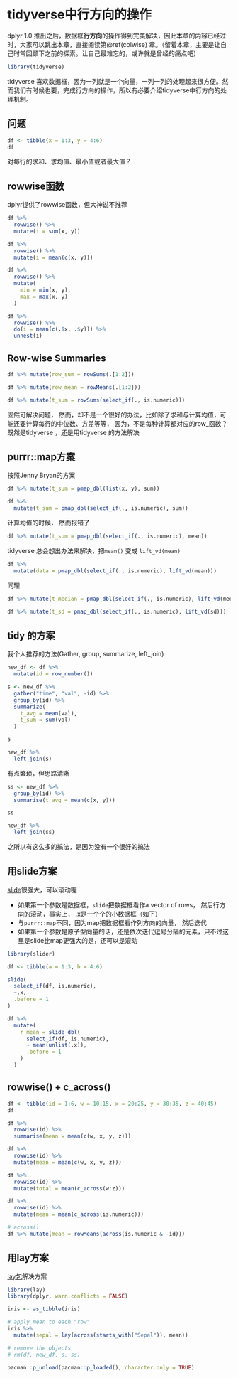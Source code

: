 # tidyverse中行方向的操作 {#rowwise}

dplyr 1.0 推出之后，数据框**行方向**的操作得到完美解决，因此本章的内容已经过时，大家可以跳出本章，直接阅读第\@ref(colwise) 章。（留着本章，主要是让自己时常回顾下之前的探索。让自己最难忘的，或许就是曾经的痛点吧）


```r
library(tidyverse)
```

tidyverse 喜欢数据框，因为一列就是一个向量，一列一列的处理起来很方便。然而我们有时候也要，完成行方向的操作，所以有必要介绍tidyverse中行方向的处理机制。

## 问题

```r
df <- tibble(x = 1:3, y = 4:6)
df
```
对每行的求和、求均值、最小值或者最大值？


## rowwise函数

dplyr提供了rowwise函数，但大神说不推荐
```r
df %>%
  rowwise() %>%
  mutate(i = sum(x, y))
```


```r
df %>%
  rowwise() %>%
  mutate(i = mean(c(x, y)))
```

```r
df %>%
  rowwise() %>%
  mutate(
    min = min(x, y),
    max = max(x, y)
  )
```


```r
df %>%
  rowwise() %>%
  do(i = mean(c(.$x, .$y))) %>%
  unnest(i)
```

## Row-wise Summaries
```r
df %>% mutate(row_sum = rowSums(.[1:2]))
```


```r
df %>% mutate(row_mean = rowMeans(.[1:2]))
```

```r
df %>% mutate(t_sum = rowSums(select_if(., is.numeric)))
```

固然可解决问题， 然而，却不是一个很好的办法，比如除了求和与计算均值，可能还要计算每行的中位数、方差等等， 因为，不是每种计算都对应的row_函数？ 既然是tidyverse ，还是用tidyverse 的方法解决


## purrr::map方案

按照Jenny Bryan的方案

```r
df %>% mutate(t_sum = pmap_dbl(list(x, y), sum))
```


```r
df %>%
  mutate(t_sum = pmap_dbl(select_if(., is.numeric), sum))
```

计算均值的时候， 然而报错了
```r
df %>% mutate(t_sum = pmap_dbl(select_if(., is.numeric), mean))
```

tidyverse 总会想出办法来解决，把`mean()` 变成 `lift_vd(mean)`

```r
df %>%
  mutate(data = pmap_dbl(select_if(., is.numeric), lift_vd(mean)))
```


同理
```r
df %>% mutate(t_median = pmap_dbl(select_if(., is.numeric), lift_vd(median)))
```


```r
df %>% mutate(t_sd = pmap_dbl(select_if(., is.numeric), lift_vd(sd)))
```





## tidy 的方案

我个人推荐的方法(Gather, group, summarize, left_join)

```r
new_df <- df %>%
  mutate(id = row_number())

s <- new_df %>%
  gather("time", "val", -id) %>%
  group_by(id) %>%
  summarize(
    t_avg = mean(val),
    t_sum = sum(val)
  )

s
```

```r
new_df %>%
  left_join(s)
```

有点繁琐，但思路清晰

```r
ss <- new_df %>%
  group_by(id) %>%
  summarise(t_avg = mean(c(x, y)))

ss
```


```r
new_df %>%
  left_join(ss)
```


之所以有这么多的搞法，是因为没有一个很好的搞法




## 用slide方案

[slide](https://github.com/DavisVaughan/slide)很强大，可以滚动喔


- 如果第一个参数是数据框，`slide`把数据框看作a vector of rows， 然后行方向的滚动，事实上， .x是一个个的小数据框（如下）
- 与`purrr::map`不同，因为map把数据框看作列方向的向量， 然后迭代
- 如果第一个参数是原子型向量的话，还是依次迭代逗号分隔的元素，只不过这里是slide比map更强大的是，还可以是滚动

```r
library(slider)

df <- tibble(a = 1:3, b = 4:6)

slide(
  select_if(df, is.numeric),
  ~.x,
  .before = 1
)
```



```r
df %>%
  mutate(
    r_mean = slide_dbl(
      select_if(df, is.numeric),
      ~ mean(unlist(.x)),
      .before = 1
    )
  )
```


##  rowwise() + c_across()

```r
df <- tibble(id = 1:6, w = 10:15, x = 20:25, y = 30:35, z = 40:45)
df

df %>%
  rowwise(id) %>%
  summarise(mean = mean(c(w, x, y, z)))

df %>%
  rowwise(id) %>%
  mutate(mean = mean(c(w, x, y, z)))

df %>%
  rowwise(id) %>%
  mutate(total = mean(c_across(w:z)))

df %>%
  rowwise(id) %>%
  mutate(mean = mean(c_across(is.numeric)))

# across()
df %>% mutate(mean = rowMeans(across(is.numeric & -id)))
```


## 用lay方案
[lay包](https://github.com/romainfrancois/lay)解决方案
```r
library(lay)
library(dplyr, warn.conflicts = FALSE)

iris <- as_tibble(iris)

# apply mean to each "row"
iris %>%
  mutate(sepal = lay(across(starts_with("Sepal")), mean))
```


```r
# remove the objects
# rm(df, new_df, s, ss)
```

```r
pacman::p_unload(pacman::p_loaded(), character.only = TRUE)
```
